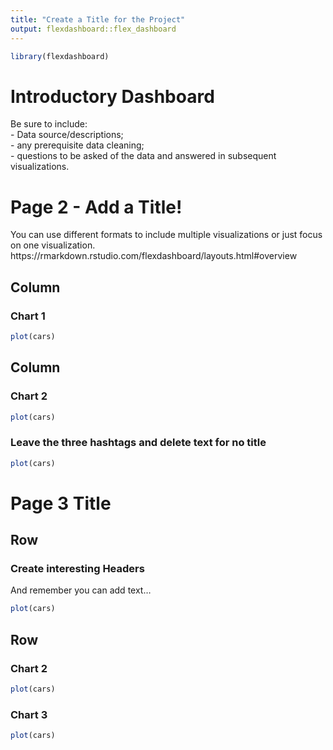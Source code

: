 ---
title: "Create a Title for the Project"
output: flexdashboard::flex_dashboard
---

```{r setup, include=FALSE}
library(flexdashboard)
```

Introductory Dashboard
=====================================  

Be sure to include:  
- Data source/descriptions;  
- any prerequisite data cleaning;  
- questions to be asked of the data and answered in subsequent visualizations.  




Page 2 - Add a Title!
=====================================  
You can use different formats to include multiple visualizations or just focus on one visualization.
https://rmarkdown.rstudio.com/flexdashboard/layouts.html#overview
    
Column {data-width=600}
-------------------------------------
    
### Chart 1
    
```{r}
plot(cars)
```
   
Column {data-width=400}
-------------------------------------
   
### Chart 2

```{r}
plot(cars)
```   
 
### Leave the three hashtags and delete text for no title
    
```{r}
plot(cars)
```

Page 3 Title {data-orientation=rows}
=====================================     
   
Row {data-height=600}
-------------------------------------

### Create interesting Headers
And remember you can add text...

```{r}
plot(cars)
```

Row {data-height=400}
-------------------------------------
   
### Chart 2

```{r}
plot(cars)
```   
    
### Chart 3

```{r}
plot(cars)
```